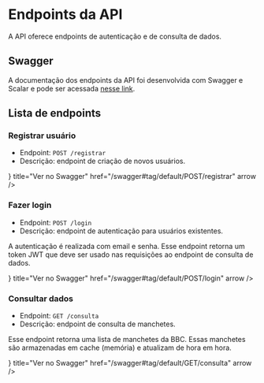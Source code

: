 
# Endpoints da API

A API oferece endpoints de autenticação e de consulta de dados.

## Swagger

A documentação dos endpoints da API foi desenvolvida com Swagger e Scalar e pode ser acessada [nesse link](/swagger).
 
## Lista de endpoints

### Registrar usuário

- Endpoint: `POST /registrar`
- Descrição: endpoint de criação de novos usuários.

<div className='mt-6'>
  <Cards.Card
    icon={<Box />}
    title="Ver no Swagger"
    href="/swagger#tag/default/POST/registrar"
    arrow
  />
</div>

### Fazer login

- Endpoint: `POST /login`
- Descrição: endpoint de autenticação para usuários existentes.

A autenticação é realizada com email e senha. Esse endpoint retorna um token JWT que deve ser usado nas requisições ao endpoint de consulta de dados.

<div className='mt-6'>
  <Cards.Card
    icon={<Box />}
    title="Ver no Swagger"
    href="/swagger#tag/default/POST/login"
    arrow
  />
</div>

### Consultar dados

- Endpoint: `GET /consulta`
- Descrição: endpoint de consulta de manchetes.

Esse endpoint retorna uma lista de manchetes da BBC. Essas manchetes são armazenadas em cache (memória) e atualizam de hora em hora.

<div className='mt-6'>
  <Cards.Card
    icon={<Box />}
    title="Ver no Swagger"
    href="/swagger#tag/default/GET/consulta"
    arrow
  />
</div>
